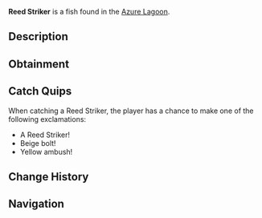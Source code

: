 {{FishInfobox
|image          = Reed Striker.png
|rarity         = Rare
|sea            = Second Sea
|location       = [[Azure Lagoon]]
|sublocation    = 
|sources        = Fishing Rod
|radar_location = 
|prog_speed     = -28
|xp             = 240
|weather        = Windy
|time           = Night
|season         = Summer
|bait           = Minnow
|base_weight    = 156
|base_value     = 515
|weight_range   = 96
|base_chance    = 42
|base_resil     = 23
}}
'''Reed Striker''' is a {{Rarity|Rare}} fish found in the [[Azure Lagoon]].

== Description ==
{{Description|A beige-cyan fish with yellow fins, striking from the reeds with precision.|Bestiary Entry}}

== Obtainment ==
{{Description|It lunges where the wind rustles the water.|Bestiary Hint}}
{{Fish Availability|
Azure Lagoon
|top_rods      = 
Trident Rod\115796.79\57678.5;
Astralhook Rod\114410.08\318455.54;
Leviathan's Fang Rod\100414.59\57704.32;
Azure Of Lagoon\95641.14\95641.14;
No-Life Rod\92979.03\85435.72;
Candy Cane Rod\61659.38\61659.38;
Fast Rod\61644.99\61644.99;
Free Spirit Rod\90553.79\92327.59;
Carrot Rod\88736.71\88736.71;
Friendly Rod\88469.34\88469.34;
Blazebringer Rod\85779.32\85779.32;
Verdant Shear Rod\80643.87\80643.87;
Challenger's Rod\72597.84\66323.89;
Depthseeker Rod\67066.32\63956.93;
Seraphic Rod\66608.41\50410.09;
Avalanche Rod\65282.62\62328.97;
Volcanic Rod\62801.46\58583.87;
Rod Of The Depths\62281.77\46716.65;
Rod Of The Forgotten Fang\60795.65\47415.94;
Zeus Rod\60590.15\56521.06;
Steady Rod\55950.99\53762.24;
Ethereal Prism Rod\51394.28\49744.94;
Rod Of The Exalted One\50311.95\46896.59
|recommended   = Astralhook Rod
}}

== Catch Quips ==
When catching a Reed Striker, the player has a chance to make one of the following exclamations:
* A Reed Striker!
* Beige bolt!
* Yellow ambush!

== Change History ==
{{Change History|{{subst:Current Version}}}}

== Navigation ==
{{Fish Navbox|Azure Lagoon}}
